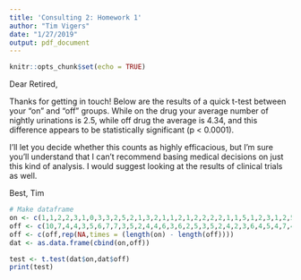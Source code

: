 ```yaml
---
title: 'Consulting 2: Homework 1'
author: "Tim Vigers"
date: "1/27/2019"
output: pdf_document
---
```


```r
knitr::opts_chunk$set(echo = TRUE)
```

Dear Retired,

Thanks for getting in touch! Below are the results of a quick t-test between your "on" and "off" groups. While on the drug your average number of nightly urinations is 2.5, while off drug the average is 4.34, and this difference appears to be statistically significant (p < 0.0001).

I'll let you decide whether this counts as highly efficacious, but I'm sure you'll understand that I can't recommend basing medical decisions on just this kind of analysis. I would suggest looking at the results of clinical trials as well.

Best,
Tim


```r
# Make dataframe
on <- c(1,1,2,2,3,1,0,3,3,2,5,2,1,3,2,1,1,2,1,2,2,2,2,1,1,5,1,2,3,1,2,5,1,5,3,3,3,2,5,2,3,4,3,4,5,3,4,3,2,3,5,2,2,3)
off <- c(10,7,4,4,3,5,6,7,7,3,5,2,4,4,6,3,6,2,5,3,5,2,4,2,3,6,4,5,4,7,4,3,3,4,2,4,4,3)
off <- c(off,rep(NA,times = (length(on) - length(off))))
dat <- as.data.frame(cbind(on,off))
```

```r
test <- t.test(dat$on,dat$off)
print(test)
```